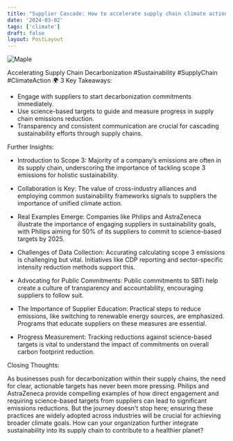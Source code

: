 ```yaml
---
title: "Supplier Cascade: How to accelerate supply chain climate action"
date: '2024-03-02'
tags: ['climate']
draft: false
layout: PostLayout
---
```


<div className="flex justify-center">
  <div className="my-1 w-full px-2 xl:my-1 xl:w-1/2 xl:px-2">
    <img src="https://img.youtube.com/vi/D1Rc7mJlivU/0.jpg" alt="Maple" className="mx-auto h-58 w-auto" />
  </div>
</div>

Accelerating Supply Chain Decarbonization #Sustainability #SupplyChain #ClimateAction 🌍
3 Key Takeaways:

- Engage with suppliers to start decarbonization commitments immediately.
- Use science-based targets to guide and measure progress in supply chain emissions reduction.
- Transparency and consistent communication are crucial for cascading sustainability efforts through supply chains.

Further Insights:

- Introduction to Scope 3: Majority of a company’s emissions are often in its supply chain, underscoring the importance of tackling scope 3 emissions for holistic sustainability.

- Collaboration is Key: The value of cross-industry alliances and employing common sustainability frameworks signals to suppliers the importance of unified climate action.

- Real Examples Emerge: Companies like Philips and AstraZeneca illustrate the importance of engaging suppliers in sustainability goals, with Philips aiming for 50% of its suppliers to commit to science-based targets by 2025.

- Challenges of Data Collection: Accurating calculating scope 3 emissions is challenging but vital. Initiatives like CDP reporting and sector-specific intensity reduction methods support this.

- Advocating for Public Commitments: Public commitments to SBTi help create a culture of transparency and accountability, encouraging suppliers to follow suit.

- The Importance of Supplier Education: Practical steps to reduce emissions, like switching to renewable energy sources, are emphasized. Programs that educate suppliers on these measures are essential.

- Progress Measurement: Tracking reductions against science-based targets is vital to understand the impact of commitments on overall carbon footprint reduction.

Closing Thoughts:

As businesses push for decarbonization within their supply chains, the need for clear, actionable targets has never been more pressing. Philips and AstraZeneca provide compelling examples of how direct engagement and requiring science-based targets from suppliers can lead to significant emissions reductions. But the journey doesn't stop here; ensuring these practices are widely adopted across industries will be crucial for achieving broader climate goals. How can your organization further integrate sustainability into its supply chain to contribute to a healthier planet?
